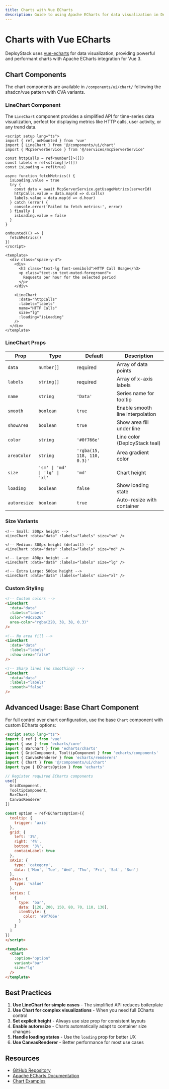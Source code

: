 ```yaml
---
title: Charts with Vue ECharts
description: Guide to using Apache ECharts for data visualization in DeployStack frontend
---
```


# Charts with Vue ECharts

DeployStack uses [vue-echarts](https://github.com/ecomfe/vue-echarts) for data visualization, providing powerful and performant charts with Apache ECharts integration for Vue 3.

## Chart Components

The chart components are available in `/components/ui/chart/` following the shadcn/vue pattern with CVA variants.

### LineChart Component

The `LineChart` component provides a simplified API for time-series data visualization, perfect for displaying metrics like HTTP calls, user activity, or any trend data.

```vue
<script setup lang="ts">
import { ref, onMounted } from 'vue'
import { LineChart } from '@/components/ui/chart'
import { McpServerService } from '@/services/mcpServerService'

const httpCalls = ref<number[]>([])
const labels = ref<string[]>([])
const isLoading = ref(true)

async function fetchMetrics() {
  isLoading.value = true
  try {
    const data = await McpServerService.getUsageMetrics(serverId)
    httpCalls.value = data.map(d => d.calls)
    labels.value = data.map(d => d.hour)
  } catch (error) {
    console.error('Failed to fetch metrics:', error)
  } finally {
    isLoading.value = false
  }
}

onMounted(() => {
  fetchMetrics()
})
</script>

<template>
  <div class="space-y-4">
    <div>
      <h3 class="text-lg font-semibold">HTTP Call Usage</h3>
      <p class="text-sm text-muted-foreground">
        Requests per hour for the selected period
      </p>
    </div>

    <LineChart 
      :data="httpCalls"
      :labels="labels"
      name="HTTP Calls"
      size="lg"
      :loading="isLoading"
    />
  </div>
</template>
```

### LineChart Props

| Prop | Type | Default | Description |
|------|------|---------|-------------|
| `data` | `number[]` | required | Array of data points |
| `labels` | `string[]` | required | Array of x-axis labels |
| `name` | `string` | `'Data'` | Series name for tooltip |
| `smooth` | `boolean` | `true` | Enable smooth line interpolation |
| `showArea` | `boolean` | `true` | Show area fill under line |
| `color` | `string` | `'#0f766e'` | Line color (DeployStack teal) |
| `areaColor` | `string` | `'rgba(15, 118, 110, 0.3)'` | Area gradient color |
| `size` | `'sm' \| 'md' \| 'lg' \| 'xl'` | `'md'` | Chart height |
| `loading` | `boolean` | `false` | Show loading state |
| `autoresize` | `boolean` | `true` | Auto-resize with container |

### Size Variants

```vue
<!-- Small: 200px height -->
<LineChart :data="data" :labels="labels" size="sm" />

<!-- Medium: 300px height (default) -->
<LineChart :data="data" :labels="labels" size="md" />

<!-- Large: 400px height -->
<LineChart :data="data" :labels="labels" size="lg" />

<!-- Extra Large: 500px height -->
<LineChart :data="data" :labels="labels" size="xl" />
```

### Custom Styling

```html
<!-- Custom colors -->
<LineChart 
  :data="data"
  :labels="labels"
  color="#dc2626"
  area-color="rgba(220, 38, 38, 0.3)"
/>

<!-- No area fill -->
<LineChart 
  :data="data"
  :labels="labels"
  :show-area="false"
/>

<!-- Sharp lines (no smoothing) -->
<LineChart 
  :data="data"
  :labels="labels"
  :smooth="false"
/>
```

## Advanced Usage: Base Chart Component

For full control over chart configuration, use the base `Chart` component with custom ECharts options:

```html
<script setup lang="ts">
import { ref } from 'vue'
import { use } from 'echarts/core'
import { BarChart } from 'echarts/charts'
import { GridComponent, TooltipComponent } from 'echarts/components'
import { CanvasRenderer } from 'echarts/renderers'
import { Chart } from '@/components/ui/chart'
import type { EChartsOption } from 'echarts'

// Register required ECharts components
use([
  GridComponent,
  TooltipComponent,
  BarChart,
  CanvasRenderer
])

const option = ref<EChartsOption>({
  tooltip: {
    trigger: 'axis'
  },
  grid: {
    left: '3%',
    right: '4%',
    bottom: '3%',
    containLabel: true
  },
  xAxis: {
    type: 'category',
    data: ['Mon', 'Tue', 'Wed', 'Thu', 'Fri', 'Sat', 'Sun']
  },
  yAxis: {
    type: 'value'
  },
  series: [
    {
      type: 'bar',
      data: [120, 200, 150, 80, 70, 110, 130],
      itemStyle: {
        color: '#0f766e'
      }
    }
  ]
})
</script>

<template>
  <Chart 
    :option="option"
    variant="bar"
    size="lg"
  />
</template>
```

## Best Practices

1. **Use LineChart for simple cases** - The simplified API reduces boilerplate
2. **Use Chart for complex visualizations** - When you need full ECharts control
3. **Set explicit height** - Always use size prop for consistent layouts
4. **Enable autoresize** - Charts automatically adapt to container size changes
5. **Handle loading states** - Use the `loading` prop for better UX
6. **Use CanvasRenderer** - Better performance for most use cases

## Resources

- [GitHub Repository](https://github.com/ecomfe/vue-echarts)
- [Apache ECharts Documentation](https://echarts.apache.org/)
- [Chart Examples](https://echarts.apache.org/examples/)
